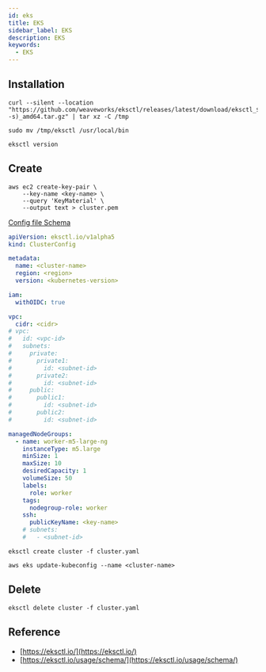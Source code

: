 ```yaml
---
id: eks
title: EKS
sidebar_label: EKS
description: EKS
keywords:
  - EKS
---
```


## Installation

```shell
curl --silent --location "https://github.com/weaveworks/eksctl/releases/latest/download/eksctl_$(uname -s)_amd64.tar.gz" | tar xz -C /tmp
```

```shell
sudo mv /tmp/eksctl /usr/local/bin
```

```shell
eksctl version
```

## Create

```shell
aws ec2 create-key-pair \
    --key-name <key-name> \
    --query 'KeyMaterial' \
    --output text > cluster.pem
```

[Config file Schema](https://eksctl.io/usage/schema/)

```yaml title="cluster.yaml"
apiVersion: eksctl.io/v1alpha5
kind: ClusterConfig

metadata:
  name: <cluster-name>
  region: <region>
  version: <kubernetes-version>

iam:
  withOIDC: true

vpc:
  cidr: <cidr>
# vpc:
#   id: <vpc-id>
#   subnets:
#     private:
#       private1:
#         id: <subnet-id>
#       private2:
#         id: <subnet-id>
#     public:
#       public1:
#         id: <subnet-id>
#       public2:
#         id: <subnet-id>

managedNodeGroups:
  - name: worker-m5-large-ng
    instanceType: m5.large
    minSize: 1
    maxSize: 10
    desiredCapacity: 1
    volumeSize: 50
    labels:
      role: worker
    tags:
      nodegroup-role: worker
    ssh:
      publicKeyName: <key-name>
    # subnets:
    #   - <subnet-id>
```

```shell
eksctl create cluster -f cluster.yaml
```

```shell
aws eks update-kubeconfig --name <cluster-name>
```

## Delete

```shell
eksctl delete cluster -f cluster.yaml
```

## Reference

- [https://eksctl.io/](https://eksctl.io/)
- [https://eksctl.io/usage/schema/](https://eksctl.io/usage/schema/)
